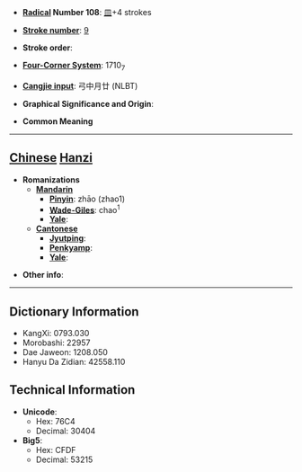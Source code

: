 * '''[[Wiktionary:Chinese radical index| Radical]] Number 108''': [[Wiktionary:Chinese radical index 皿|皿]]+4 strokes

* '''[[Wiktionary:Chinese total strokes index|Stroke number]]''': [[Wiktionary:Chinese total strokes index 9|9]]

* '''Stroke order''': 

* '''[[Wiktionary:Chinese four corner index|Four-Corner System]]''': 1710<sub>7</sub>

* '''[[Wiktionary:Chinese Cangjie index|Cangjie input]]''': 弓中月廿 (NLBT)

* '''Graphical Significance and Origin''': 

* '''Common Meaning'''

----

== [[Chinese]] [[Hanzi]] ==

* '''Romanizations'''
** '''[[Mandarin]]'''
*** '''[[Pinyin]]''': zhāo (zhao1)
*** '''[[Wade-Giles]]''': chao<sup>1</sup>
*** '''[[Yale]]''': 
** '''[[Cantonese]]'''
*** '''[[Jyutping]]''':
*** '''[[Penkyamp]]''': 
*** '''[[Yale]]''': 

* '''Other info''': 

----

== Dictionary Information ==

* KangXi: 0793.030
* Morobashi: 22957
* Dae Jaweon: 1208.050
* Hanyu Da Zidian: 42558.110

== Technical Information ==

* '''Unicode''':
** Hex: 76C4
** Decimal: 30404
* '''Big5''':
** Hex: CFDF
** Decimal: 53215